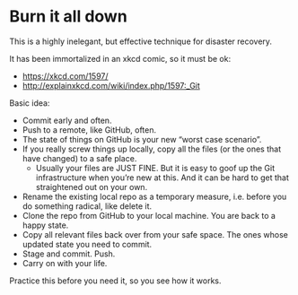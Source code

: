 # Burn it all down {#burn}

This is a highly inelegant, but effective technique for disaster recovery.

It has been immortalized in an xkcd comic, so it must be ok:

  * <https://xkcd.com/1597/>
  * <http://explainxkcd.com/wiki/index.php/1597:_Git>

Basic idea:

  * Commit early and often.
  * Push to a remote, like GitHub, often.
  * The state of things on GitHub is your new "worst case scenario".
  * If you really screw things up locally, copy all the files (or the ones that have changed) to a safe place.
    - Usually your files are JUST FINE. But it is easy to goof up the Git infrastructure when you're new at this. And it can be hard to get that straightened out on your own.
  * Rename the existing local repo as a temporary measure, i.e. before you do something radical, like delete it.
  * Clone the repo from GitHub to your local machine. You are back to a happy state.
  * Copy all relevant files back over from your safe space. The ones whose updated state you need to commit.
  * Stage and commit. Push.
  * Carry on with your life.

Practice this before you need it, so you see how it works.

